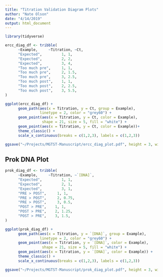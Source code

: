 ```yaml
---
title: "Titration Validation Diagram Plots"
author: "Nate Olson"
date: "4/14/2019"
output: html_document
---
```


```r
library(tidyverse)
```

```r
ercc_diag_df <- tribble(
      ~Example,     ~Titration, ~Ct,
      "Expected",         1, 1,
      "Expected",         2, 2,
      "Expected",         3, 4,
      "Too much pre",     1, 1,
      "Too much pre",     2, 1.5,
      "Too much pre",     3, 2.5,
      "Too much post",    1, 1,
      "Too much post",    2, 2.5,
      "Too much post",    3, 5.5,
)
```

```r
ggplot(ercc_diag_df) + 
      geom_path(aes(x = Titration, y = Ct, group = Example), 
                linetype = 2, color = "grey60") + 
      geom_point(aes(x = Titration, y = Ct, color = Example), 
                 shape = 21, size = 5, fill = "white") + 
      geom_point(aes(x = Titration, y = Ct, color = Example))+
      theme_classic() +
      scale_x_continuous(breaks = c(1,2,3), labels = c(1,2,3))
```

```r
ggsave("~/Projects/MGTST-Manuscript/ercc_diag_plot.pdf", height = 3, width = 4, useDingbats=FALSE)
```

## Prok DNA Plot

```r
prok_diag_df <- tribble(
      ~Example,     ~Titration, ~`[DNA]`,
      "Expected",         1, 1,
      "Expected",         2, 1,
      "Expected",         3, 1,
      "PRE > POST",     1, 1,
      "PRE > POST",     2, 0.75,
      "PRE > POST",     3, 0.5,
      "POST > PRE",    1, 1,
      "POST > PRE",    2, 1.25,
      "POST > PRE",    3, 1.5,
)
```

```r
ggplot(prok_diag_df) + 
      geom_path(aes(x = Titration, y = `[DNA]`, group = Example), 
                linetype = 2, color = "grey60") + 
      geom_point(aes(x = Titration, y = `[DNA]`, color = Example), 
                 shape = 21, size = 5, fill = "white") + 
      geom_point(aes(x = Titration, y = `[DNA]`, color = Example)) +
      theme_classic() +
      scale_x_continuous(breaks = c(1,2,3), labels = c(1,2,3))
```

```r
ggsave("~/Projects/MGTST-Manuscript/prok_diag_plot.pdf", height = 3, width = 4, useDingbats=FALSE)
```
